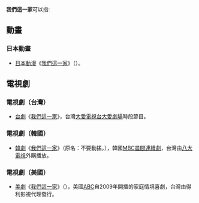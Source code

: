 '''我們這一家'''可以指:
==動畫==
===日本動畫===
*[[日本|日本]][[動漫|動漫]]《[[我們這一家|我們這一家]]》（{{lang|ja|あたしンち}}）。
==電視劇==
===電視劇（台灣）===
*[[台劇|台劇]]《[[我們這一家_(電視劇)|我們這一家]]》，台灣[[大愛電視台|大愛電視台]][[大愛劇場|大愛劇場]]時段節目。
===電視劇（韓國）===
*[[韓劇|韓劇]]《[[不要動搖|我們這一家]]》（原名：不要動搖，{{lang|ko|흔들리지마}}），韓國[[文化廣播_(韓國)|MBC]][[MBC晨間連續劇|晨間連續劇]]，台灣由[[八大電視|八大電視]]外購播放。
===電視劇（美國）===
*[[美劇|美劇]]《[[左右不逢源|我們這一家]]》（{{lang|en|The Middle}}），美國[[美國廣播公司|ABC]]自2009年開播的家庭情境喜劇，台灣由得利影視代理發行。
{{disambig|CAT=五字作品消歧義}}